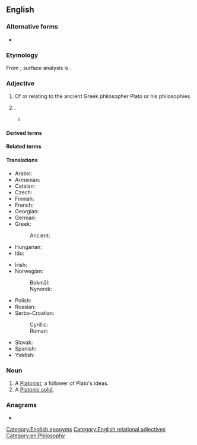 {{also|platonic|platònic}}
==English==

===Alternative forms===
* {{alter|en|platonic|platonick|Platonick}}

===Etymology===
From {{der|en|la|Platōnicus}}; surface analysis is {{af|en|Plato|-n-|pos2=intervocalic|-ic|t3=relating to}}.

===Adjective===
{{en-adj}}

# Of or relating to the ancient Greek philosopher Plato or his philosophies.
# {{alternative case form of|en|platonic|nodot=1}} {{gloss|non-sexual}}.
#* {{quote-book|1=en|year=1981|author=William Irwin Thompson|authorlink=William Irwin Thompson|title=The Time Falling Bodies Take to Light: Mythology, Sexuality and the Origins of Culture|publisher=Rider/Hutchinson & Co.|location=London|page=193|passage=The homosexual dismisses heterosexual love as a distasteful bondage to normalcy and bourgeois domestication, but the '''Platonic''' lover of the soul is dismissing all sexuality as bondage to the physical world.}}

====Derived terms====
{{der4|en|Platonic solid|Platonic hydrocarbon|Platonic dialogue|Neoplatonic|Platonical|Platonic year|Platonic body|Platonically}}

====Related terms====
{{rel4|en|Plato|Platonism|Platonist|Platonistic}}

====Translations====
{{trans-top|related to Plato}}
* Arabic: {{t|ar|أَفْلَاطُونِيّ}}
* Armenian: {{t-needed|hy}}
* Catalan: {{t+|ca|platònic}}
* Czech: {{t|cs|platónský}}
* Finnish: {{t|fi|platonilainen}}
* French: {{t+|fr|platonicien}}
* Georgian: {{t-needed|ka}}
* German: {{t+|de|platonisch}}
* Greek: {{t+|el|πλατωνικός}}
*: Ancient: {{t|grc|Πλατωνικός}}
* Hungarian: {{t-needed|hu}}
* Ido: {{t+|io|Platonala}}
{{trans-mid}}
* Irish: {{t|ga|Platónach}}
* Norwegian:
*: Bokmål: {{t|nb|platonsk}}
*: Nynorsk: {{t|nn|platonsk}}
* Polish: {{t+|pl|platoński}}
* Russian: {{t-needed|ru}}
* Serbo-Croatian:
*: Cyrillic: {{t|sh|пла̀то̄нскӣ}}
*: Roman: {{t+|sh|plàtōnskī}}
* Slovak: {{t|sk|platónsky}}
* Spanish: {{t+|es|platónico}}
* Yiddish: {{t|yi|פּלאַטאָניש}}
{{trans-bottom}}

===Noun===
{{en-noun}}

# A [[Platonist]]; a follower of Plato's ideas.
# A [[Platonic solid]].

===Anagrams===
* {{anagrams|en|a=acilnopt|platicon}}

[[Category:English eponyms]]
[[Category:English relational adjectives]]
[[Category:en:Philosophy]]